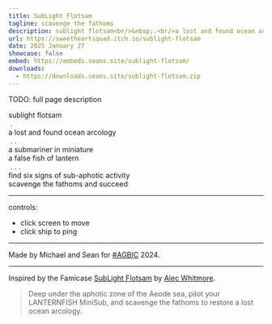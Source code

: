 ```yaml
---
title: SubLight Flotsam
tagline: scavenge the fathoms
description: sublight flotsam<br/>&nbsp;.<br/>a lost and found ocean arcology<br/>&nbsp;.&nbsp;.<br/>a submariner in miniature a false fish of lantern<br/>&nbsp;.&nbsp;.&nbsp;.<br/>find six signs of sub-aphotic activity scavenge the fathoms and succeed
url: https://sweetheartsquad.itch.io/sublight-flotsam
date: 2025 January 27
showcase: false
embed: https://embeds.seans.site/sublight-flotsam/
downloads:
  - https://downloads.seans.site/sublight-flotsam.zip
---
```


TODO: full page description


<p>sublight flotsam<br>
&nbsp;.<br>
a lost and found ocean arcology<br>
&nbsp;.&nbsp;.<br>
a submariner in miniature<br>
a false fish of lantern<br>
&nbsp;.&nbsp;.&nbsp;.<br>
find six signs of sub-aphotic activity<br>
scavenge the fathoms and succeed</p>

---

controls:

- click screen to move
- click ship to ping

---

Made by Michael and Sean for [#AGBIC](https://itch.io/jam/a-game-by-its-cover-2024) 2024.

---

Inspired by the Famicase [SubLight Flotsam](https://famicase.com/24/softs/011.html) by [Alec Whitmore](https://dribbble.com/whitmorea).

> Deep under the aphotic zone of the Aeode sea, pilot your LANTERNFISH MiniSub, and scavenge the fathoms to restore a lost ocean arcology.
